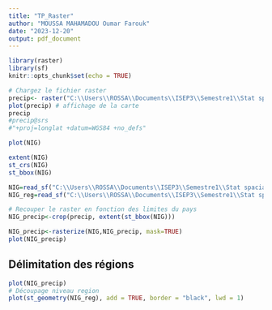 ---
title: "TP_Raster"
author: "MOUSSA MAHAMADOU Oumar Farouk"
date: "2023-12-20"
output: pdf_document
---

```{r setup, include=FALSE}
library(raster)
library(sf)
knitr::opts_chunk$set(echo = TRUE)
```


```{r}
# Chargez le fichier raster
precip<- raster("C:\\Users\\ROSSA\\Documents\\ISEP3\\Semestre1\\Stat spaciale avec R\\wc2.1_10m_prec\\wc2.1_10m_prec_02.tif")
plot(precip) # affichage de la carte
precip
#precip@srs
#"+proj=longlat +datum=WGS84 +no_defs"
```



```{r}
plot(NIG)
```

```{r}
extent(NIG)
st_crs(NIG)
st_bbox(NIG)
```


```{r}
NIG=read_sf("C:\\Users\\ROSSA\\Documents\\ISEP3\\Semestre1\\Stat spaciale avec R\\gadm41_NER_shp\\gadm41_NER_0.shp")
NIG_reg=read_sf("C:\\Users\\ROSSA\\Documents\\ISEP3\\Semestre1\\Stat spaciale avec R\\gadm41_NER_shp\\gadm41_NER_1.shp")

# Recouper le raster en fonction des limites du pays
NIG_precip<-crop(precip, extent(st_bbox(NIG)))

NIG_precip<-rasterize(NIG,NIG_precip, mask=TRUE)
plot(NIG_precip)
```



## Délimitation des régions

```{r}
plot(NIG_precip)
# Découpage niveau region
plot(st_geometry(NIG_reg), add = TRUE, border = "black", lwd = 1)
```

